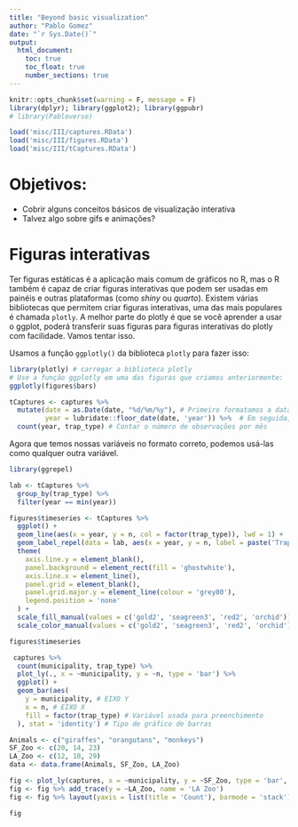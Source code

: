 ```yaml
---
title: "Beyond basic visualization"
author: "Pablo Gomez"
date: "`r Sys.Date()`"
output:
  html_document:
    toc: true
    toc_float: true
    number_sections: true
---
```


```r
knitr::opts_chunk$set(warning = F, message = F)
library(dplyr); library(ggplot2); library(ggpubr)
# library(Pabloverse)
```

```r
load('misc/III/captures.RData')
load('misc/III/figures.RData')
load('misc/III/tCaptures.RData')
```

# Objetivos:

  - Cobrir alguns conceitos básicos de visualização interativa
  - Talvez algo sobre gifs e animações?

# Figuras interativas

Ter figuras estáticas é a aplicação mais comum de gráficos no R, mas o R também é capaz de criar figuras interativas que podem ser usadas em painéis e outras plataformas (como *shiny* ou *quarto*). Existem várias bibliotecas que permitem criar figuras interativas, uma das mais populares é chamada `plotly`. A melhor parte do plotly é que se você aprender a usar o ggplot, poderá transferir suas figuras para figuras interativas do plotly com facilidade. Vamos tentar isso.

Usamos a função `ggplotly()` da biblioteca `plotly` para fazer isso:


```r
library(plotly) # carregar a biblioteca plotly
# Use a função ggplotly em uma das figuras que criamos anteriormente:
ggplotly(figures$bars)
```


```r
tCaptures <- captures %>% 
  mutate(date = as.Date(date, "%d/%m/%y"), # Primeiro formatamos a data
         year = lubridate::floor_date(date, 'year')) %>%  # Em seguida, criamos uma variável formatando a data como o mês do ano
  count(year, trap_type) # Contar o número de observações por mês
```

Agora que temos nossas variáveis no formato correto, podemos usá-las como qualquer outra variável.


```r
library(ggrepel)

lab <- tCaptures %>% 
  group_by(trap_type) %>% 
  filter(year == min(year))

figures$timeseries <- tCaptures %>% 
  ggplot() +
  geom_line(aes(x = year, y = n, col = factor(trap_type)), lwd = 1) +
  geom_label_repel(data = lab, aes(x = year, y = n, label = paste('Trap \n type: ', trap_type), fill = factor(trap_type)), alpha = 0.6, size = 3) +
  theme(
    axis.line.y = element_blank(),
    panel.background = element_rect(fill = 'ghostwhite'),
    axis.line.x = element_line(),
    panel.grid = element_blank(),
    panel.grid.major.y = element_line(colour = 'grey80'),
    legend.position = 'none'
  ) +
  scale_fill_manual(values = c('gold2', 'seagreen3', 'red2', 'orchid')) +
  scale_color_manual(values = c('gold2', 'seagreen3', 'red2', 'orchid'))

figures$timeseries
```

```r
 captures %>% 
  count(municipality, trap_type) %>% 
  plot_ly(., x = ~municipality, y = ~n, type = 'bar') %>% 
  ggplot() +
  geom_bar(aes(
    y = municipality, # EIXO Y 
    x = n, # EIXO X 
    fill = factor(trap_type) # Variável usada para preenchimento
  ), stat = 'identity') # Tipo de gráfico de barras

Animals <- c("giraffes", "orangutans", "monkeys")
SF_Zoo <- c(20, 14, 23)
LA_Zoo <- c(12, 18, 29)
data <- data.frame(Animals, SF_Zoo, LA_Zoo)

fig <- plot_ly(captures, x = ~municipality, y = ~SF_Zoo, type = 'bar', name = 'SF Zoo')
fig <- fig %>% add_trace(y = ~LA_Zoo, name = 'LA Zoo')
fig <- fig %>% layout(yaxis = list(title = 'Count'), barmode = 'stack')

fig
```

